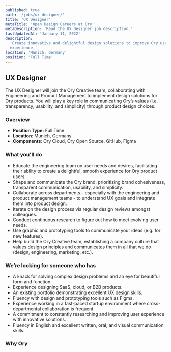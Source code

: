 ```yaml
---
published: true
path: '/jobs/ux-designer/'
title: 'UX Designer'
metaTitle: 'Open Design Careers at Ory'
metaDescription: 'Read the UX Designer job description.'
lastUpdatedAt: 'January 11, 2022'
description:
  'Create innovative and delightful design solutions to improve Ory user
  experience.'
location: 'Munich, Germany'
position: 'Full Time'
---
```



## UX Designer

<About />

The UX Designer will join the Ory Creative team, collaborating with Engineering
and Product Management to implement design solutions for Ory products. You will
play a key role in communicating Ory’s values (i.e. transparency, usability, and
simplicity) through product design choices.

### Overview

- **Position Type:** Full Time
- **Location**: Munich, Germany
- **Components**: Ory Cloud, Ory Open Source, GitHub, Figma

### What you'll do

- Educate the engineering team on user needs and desires, facilitating their
  ability to create a delightful, smooth experience for Ory product users.
- Shape and communicate the Ory brand, prioritizing brand cohesiveness,
  transparent communication, usability, and simplicity.
- Collaborate across departments - especially with the engineering and product
  management teams - to understand UX goals and integrate them into product
  design.
- Iterate on the design process via regular design reviews amongst colleagues.
- Conduct continuous research to figure out how to meet evolving user needs.
- Use graphic and prototyping tools to communicate your ideas (e.g. for new
  features).
- Help build the Ory Creative team, establishing a company culture that values
  design principles and communicates them in all that we do (design,
  engineering, marketing, etc.).

### We’re looking for someone who has

- A knack for solving complex design problems and an eye for beautiful form and
  function.
- Experience designing SaaS, cloud, or B2B products.
- An existing portfolio demonstrating excellent UX design skills.
- Fluency with design and prototyping tools such as Figma.
- Experience working in a fast-paced startup environment where
  cross-departmental collaboration is frequent.
- A commitment to constantly researching and improving user experience with
  innovative solutions.
- Fluency in English and excellent written, oral, and visual communication
  skills.

### Why Ory

<WorkAtOry />
